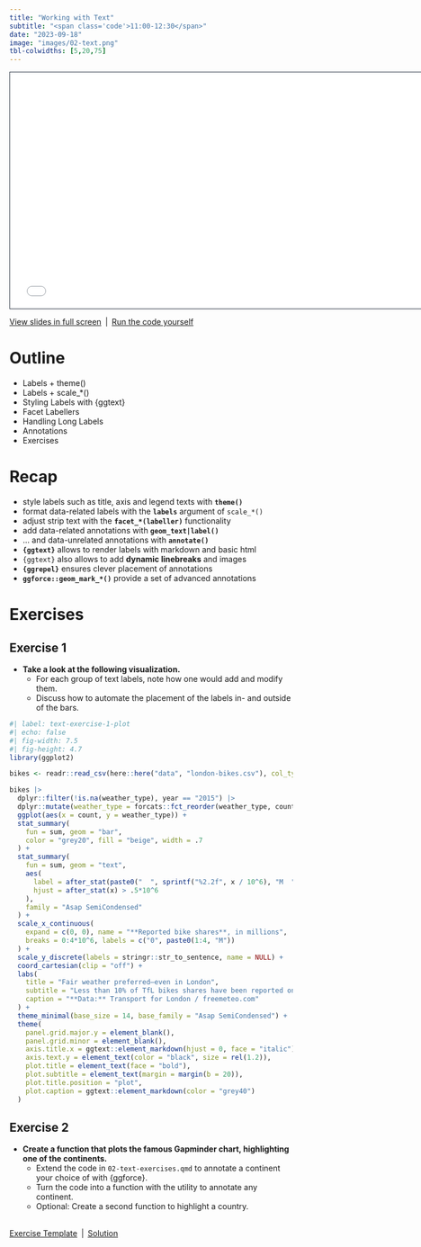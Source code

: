 ```yaml
---
title: "Working with Text"
subtitle: "<span class='code'>11:00-12:30</span>"
date: "2023-09-18"
image: "images/02-text.png"
tbl-colwidths: [5,20,75]
---
```


```{=html}
<iframe class="slide-deck" src="../materials/02-text.html" height="420" width="747" style="border: 1px solid #2e3846;"></iframe>
```

<a href='../materials/02-text.html' target="_blank">View slides in full screen</a>&ensp;|&ensp;<a href='../materials/scripts/02-text.R' target="_blank">Run the code yourself</a>


# Outline

-   Labels + theme()
-   Labels + scale_*()
-   Styling Labels with {ggtext}
-   Facet Labellers
-   Handling Long Labels
-   Annotations
-   Exercises


# Recap

::: recap
-   style labels such as title, axis and legend texts with **`theme()`**
-   format data-related labels with the **`labels`** argument of `scale_*()`
-   adjust strip text with the **`facet_*(labeller)`** functionality
-   add data-related annotations with **`geom_text|label()`**
-   ... and data-unrelated annotations with **`annotate()`**
-   **`{ggtext}`** allows to render labels with markdown and basic html
-   `{ggtext}` also allows to add **dynamic linebreaks** and images
-   **`{ggrepel}`** ensures clever placement of annotations
-   **`ggforce::geom_mark_*()`** provide a set of advanced annotations
:::


# Exercises

## Exercise 1

::: question
-  **Take a look at the following visualization.**
   -  For each group of text labels, note how one would add and modify them.
   -  Discuss how to automate the placement of the labels in- and outside of the bars.

```r
#| label: text-exercise-1-plot
#| echo: false
#| fig-width: 7.5
#| fig-height: 4.7
library(ggplot2)

bikes <- readr::read_csv(here::here("data", "london-bikes.csv"), col_types = "Dcfffilllddddc")

bikes |> 
  dplyr::filter(!is.na(weather_type), year == "2015") |> 
  dplyr::mutate(weather_type = forcats::fct_reorder(weather_type, count, .fun = sum)) |> 
  ggplot(aes(x = count, y = weather_type)) +
  stat_summary(
    fun = sum, geom = "bar",
    color = "grey20", fill = "beige", width = .7
  ) +
  stat_summary(
    fun = sum, geom = "text", 
    aes(
      label = after_stat(paste0("  ", sprintf("%2.2f", x / 10^6), "M  ")),
      hjust = after_stat(x) > .5*10^6
    ),
    family = "Asap SemiCondensed"
  ) +
  scale_x_continuous(
    expand = c(0, 0), name = "**Reported bike shares**, in millions",
    breaks = 0:4*10^6, labels = c("0", paste0(1:4, "M"))
  ) +
  scale_y_discrete(labels = stringr::str_to_sentence, name = NULL) +
  coord_cartesian(clip = "off") +
  labs(
    title = "Fair weather preferred—even in London",
    subtitle = "Less than 10% of TfL bikes shares have been reported on rainy, cloudy, or snowy days in 2015.",
    caption = "**Data:** Transport for London / freemeteo.com"
  ) +
  theme_minimal(base_size = 14, base_family = "Asap SemiCondensed") +
  theme(
    panel.grid.major.y = element_blank(),
    panel.grid.minor = element_blank(),
    axis.title.x = ggtext::element_markdown(hjust = 0, face = "italic"),
    axis.text.y = element_text(color = "black", size = rel(1.2)),
    plot.title = element_text(face = "bold"),
    plot.subtitle = element_text(margin = margin(b = 20)),
    plot.title.position = "plot",
    plot.caption = ggtext::element_markdown(color = "grey40")
  )
```
:::
   
## Exercise 2

::: question
-  **Create a function that plots the famous Gapminder chart, highlighting one of the continents.**
   -  Extend the code in `02-text-exercises.qmd` to annotate a continent your choice of with {ggforce}.
   -  Turn the code into a function with the utility to annotate any continent.
   -  Optional: Create a second function to highlight a country.
:::

<br>
<a href='https://github.com/posit-conf-2023/dataviz-ggplot2/blob/main/materials/exercises/02-text-exercises.qmd' target="_blank">Exercise Template</a>&ensp;|&ensp;<a href='../materials/solutions/02-text-solution.html' target="_blank">Solution</a>
